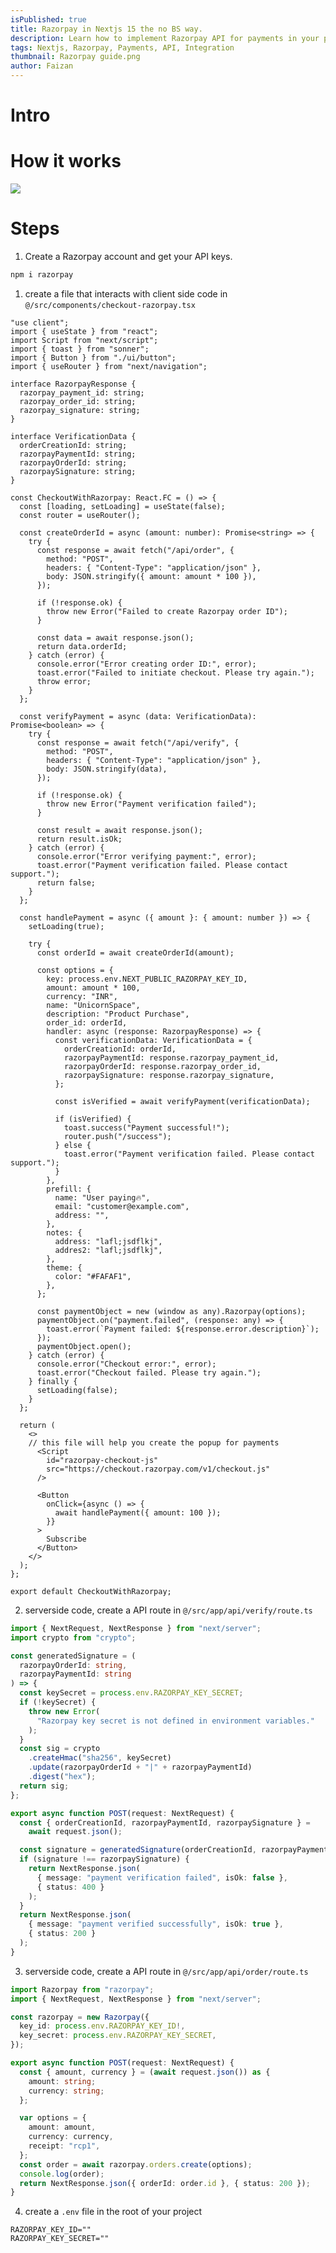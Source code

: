 ```yaml
---
isPublished: true
title: Razorpay in Nextjs 15 the no BS way.
description: Learn how to implement Razorpay API for payments in your projects.
tags: Nextjs, Razorpay, Payments, API, Integration
thumbnail: Razorpay guide.png
author: Faizan
---
```


# Intro

# How it works

<img src="https://razorpay.com/docs/build/browser/assets/images/payment-flow-pg.jpg" />

# Steps


1. Create a Razorpay account and get your API keys.

```bash
npm i razorpay
```


1. create a file that interacts with client side code in `@/src/components/checkout-razorpay.tsx`

```ts:@/src/components/checkout-razorpay.tsx
"use client";
import { useState } from "react";
import Script from "next/script";
import { toast } from "sonner";
import { Button } from "./ui/button";
import { useRouter } from "next/navigation";

interface RazorpayResponse {
  razorpay_payment_id: string;
  razorpay_order_id: string;
  razorpay_signature: string;
}

interface VerificationData {
  orderCreationId: string;
  razorpayPaymentId: string;
  razorpayOrderId: string;
  razorpaySignature: string;
}

const CheckoutWithRazorpay: React.FC = () => {
  const [loading, setLoading] = useState(false);
  const router = useRouter();

  const createOrderId = async (amount: number): Promise<string> => {
    try {
      const response = await fetch("/api/order", {
        method: "POST",
        headers: { "Content-Type": "application/json" },
        body: JSON.stringify({ amount: amount * 100 }),
      });

      if (!response.ok) {
        throw new Error("Failed to create Razorpay order ID");
      }

      const data = await response.json();
      return data.orderId;
    } catch (error) {
      console.error("Error creating order ID:", error);
      toast.error("Failed to initiate checkout. Please try again.");
      throw error;
    }
  };

  const verifyPayment = async (data: VerificationData): Promise<boolean> => {
    try {
      const response = await fetch("/api/verify", {
        method: "POST",
        headers: { "Content-Type": "application/json" },
        body: JSON.stringify(data),
      });

      if (!response.ok) {
        throw new Error("Payment verification failed");
      }

      const result = await response.json();
      return result.isOk;
    } catch (error) {
      console.error("Error verifying payment:", error);
      toast.error("Payment verification failed. Please contact support.");
      return false;
    }
  };

  const handlePayment = async ({ amount }: { amount: number }) => {
    setLoading(true);

    try {
      const orderId = await createOrderId(amount);

      const options = {
        key: process.env.NEXT_PUBLIC_RAZORPAY_KEY_ID,
        amount: amount * 100,
        currency: "INR",
        name: "UnicornSpace",
        description: "Product Purchase",
        order_id: orderId,
        handler: async (response: RazorpayResponse) => {
          const verificationData: VerificationData = {
            orderCreationId: orderId,
            razorpayPaymentId: response.razorpay_payment_id,
            razorpayOrderId: response.razorpay_order_id,
            razorpaySignature: response.razorpay_signature,
          };

          const isVerified = await verifyPayment(verificationData);

          if (isVerified) {
            toast.success("Payment successful!");
            router.push("/success");
          } else {
            toast.error("Payment verification failed. Please contact support.");
          }
        },
        prefill: {
          name: "User paying🔥",
          email: "customer@example.com",
          address: "",
        },
        notes: {
          address: "lafl;jsdflkj",
          addres2: "lafl;jsdflkj",
        },
        theme: {
          color: "#FAFAF1",
        },
      };

      const paymentObject = new (window as any).Razorpay(options);
      paymentObject.on("payment.failed", (response: any) => {
        toast.error(`Payment failed: ${response.error.description}`);
      });
      paymentObject.open();
    } catch (error) {
      console.error("Checkout error:", error);
      toast.error("Checkout failed. Please try again.");
    } finally {
      setLoading(false);
    }
  };

  return (
    <>
    // this file will help you create the popup for payments
      <Script
        id="razorpay-checkout-js"
        src="https://checkout.razorpay.com/v1/checkout.js"
      />

      <Button
        onClick={async () => {
          await handlePayment({ amount: 100 });
        }}
      >
        Subscribe
      </Button>
    </>
  );
};

export default CheckoutWithRazorpay;
```


2. serverside code, create a API route in `@/src/app/api/verify/route.ts`

```ts:@/src/app/api/verify/route.ts
import { NextRequest, NextResponse } from "next/server";
import crypto from "crypto";

const generatedSignature = (
  razorpayOrderId: string,
  razorpayPaymentId: string
) => {
  const keySecret = process.env.RAZORPAY_KEY_SECRET;
  if (!keySecret) {
    throw new Error(
      "Razorpay key secret is not defined in environment variables."
    );
  }
  const sig = crypto
    .createHmac("sha256", keySecret)
    .update(razorpayOrderId + "|" + razorpayPaymentId)
    .digest("hex");
  return sig;
};

export async function POST(request: NextRequest) {
  const { orderCreationId, razorpayPaymentId, razorpaySignature } =
    await request.json();

  const signature = generatedSignature(orderCreationId, razorpayPaymentId);
  if (signature !== razorpaySignature) {
    return NextResponse.json(
      { message: "payment verification failed", isOk: false },
      { status: 400 }
    );
  }
  return NextResponse.json(
    { message: "payment verified successfully", isOk: true },
    { status: 200 }
  );
}
```

3. serverside code, create a API route in `@/src/app/api/order/route.ts`

```ts:@/src/app/api/order/route.ts
import Razorpay from "razorpay";
import { NextRequest, NextResponse } from "next/server";

const razorpay = new Razorpay({
  key_id: process.env.RAZORPAY_KEY_ID!,
  key_secret: process.env.RAZORPAY_KEY_SECRET,
});

export async function POST(request: NextRequest) {
  const { amount, currency } = (await request.json()) as {
    amount: string;
    currency: string;
  };

  var options = {
    amount: amount,
    currency: currency,
    receipt: "rcp1",
  };
  const order = await razorpay.orders.create(options);
  console.log(order);
  return NextResponse.json({ orderId: order.id }, { status: 200 });
}
```

4. create a `.env` file in the root of your project

```env:.env
RAZORPAY_KEY_ID=""
RAZORPAY_KEY_SECRET=""
```

